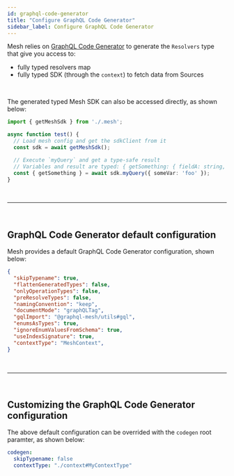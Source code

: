 ```yaml
---
id: graphql-code-generator
title: "Configure GraphQL Code Generator"
sidebar_label: Configure GraphQL Code Generator
---
```



Mesh relies on [GraphQL Code Generator](https://www.graphql-code-generator.com/) to generate the `Resolvers` type that give you access to:
- fully typed resolvers map
- fully typed SDK (through the `context`) to fetch data from Sources

<br />

The generated typed Mesh SDK can also be accessed directly, as shown below:

```ts
import { getMeshSdk } from './.mesh';

async function test() {
  // Load mesh config and get the sdkClient from it
  const sdk = await getMeshSdk();

  // Execute `myQuery` and get a type-safe result
  // Variables and result are typed: { getSomething: { fieldA: string, fieldB: number }, errors?: GraphQLError[] }
  const { getSomething } = await sdk.myQuery({ someVar: 'foo' });
}
```


<p>&nbsp;</p>

------

<p>&nbsp;</p>


## GraphQL Code Generator default configuration

Mesh provides a default GraphQL Code Generator configuration, shown below:

```json
{
  "skipTypename": true,
  "flattenGeneratedTypes": false,
  "onlyOperationTypes": false,
  "preResolveTypes": false,
  "namingConvention": "keep",
  "documentMode": "graphQLTag",
  "gqlImport": "@graphql-mesh/utils#gql",
  "enumsAsTypes": true,
  "ignoreEnumValuesFromSchema": true,
  "useIndexSignature": true,
  "contextType": "MeshContext",
}
```


<p>&nbsp;</p>

------

<p>&nbsp;</p>


## Customizing the GraphQL Code Generator configuration

The above default configuration can be overrided with the `codegen` root paramter, as shown below:

```yaml
codegen:
  skipTypename: false
  contextType: "./context#MyContextType"
```
